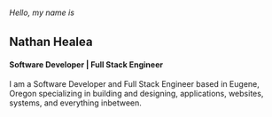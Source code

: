 ###### Hello, my name is

## Nathan Healea

#### Software Developer | Full Stack Engineer

I am a Software Developer and Full Stack Engineer based in Eugene, Oregon specializing in building and designing, applications, websites, systems, and everything inbetween.

